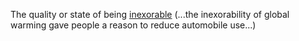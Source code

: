 The quality or state of being [[inexorable]]  (...the inexorability of global warming gave people a reason to reduce automobile use...)